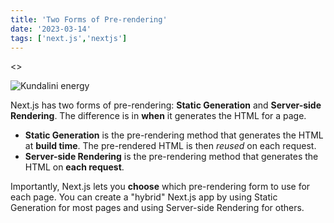 ```yaml
---
title: 'Two Forms of Pre-rendering'
date: '2023-03-14'
tags: ['next.js','nextjs']
---
```


<>
  <p><img src="/images/kundalini-awakening.jpg" alt="Kundalini energy" title="Kundalini Energy" /></p>
</>

Next.js has two forms of pre-rendering: **Static Generation** and **Server-side Rendering**. The difference is in **when** it generates the HTML for a page.

- **Static Generation** is the pre-rendering method that generates the HTML at **build time**. The pre-rendered HTML is then _reused_ on each request.
- **Server-side Rendering** is the pre-rendering method that generates the HTML on **each request**.

Importantly, Next.js lets you **choose** which pre-rendering form to use for each page. You can create a "hybrid" Next.js app by using Static Generation for most pages and using Server-side Rendering for others.